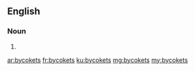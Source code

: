 ==English==

===Noun===
{{head|en|noun plural form}}

# {{plural of|bycoket|lang=en}}

[[ar:bycokets]]
[[fr:bycokets]]
[[ku:bycokets]]
[[mg:bycokets]]
[[my:bycokets]]